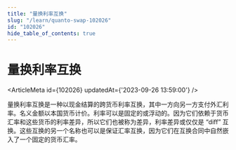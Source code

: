 ```yaml
---
title: "量换利率互换"
slug: "/learn/quanto-swap-102026"
id: "102026"
hide_table_of_contents: true
---
```



# 量换利率互换

<ArticleMeta id={102026} updatedAt={'2023-09-26 13:59:00'} />
<div className='border-solid border-b border-t-0 my-4 border-[var(--ifm-color-gray-300)]' />

量换利率互换是一种以现金结算的跨货币利率互换，其中一方向另一方支付外汇利率。名义金额以本国货币计价。利率可以是固定的或浮动的。因为它们依赖于货币汇率和这些货币的利率差异，所以它们也被称为差异，利率差异或仅仅是 “diff” 互换。这些互换的另一个名称也可以是保证汇率互换，因为它们在互换合同中自然嵌入了一个固定的货币汇率。

